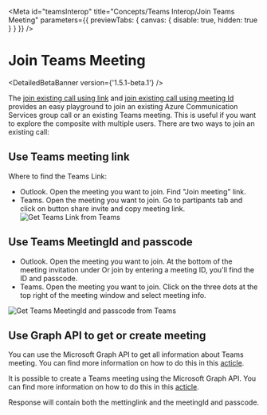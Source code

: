 
<Meta
  id="teamsInterop"
  title="Concepts/Teams Interop/Join Teams Meeting"
  parameters={{ previewTabs: { canvas: { disable: true, hidden: true } } }}
/>

# Join Teams Meeting

<DetailedBetaBanner version={'1.5.1-beta.1'} />

The [join existing call using link](./?path=/story/composites-call-with-chat-jointeamsmeeting--join-teams-meeting) and
[join existing call using meeting Id](./?path=/story/composites-call-with-chat-join-with-meeting-id--join-with-meeting-id) provides an easy
playground to join an existing Azure Communication Services group call or an existing Teams meeting. This is
useful if you want to explore the composite with multiple users. There are two ways to join an existing call:

## Use Teams meeting link

Where to find the Teams Link:

- Outlook. Open the meeting you want to join. Find "Join meeting" link.
- Teams. Open the meeting you want to join. Go to partipants tab and click on button share invite and copy meeting link.
  <img src="images/teams-get-meeting-link.png" alt="Get Teams Link from Teams" />

## Use Teams MeetingId and passcode

- Outlook. Open the meeting you want to join. At the bottom of the meeting invitation under Or join by entering a meeting ID, you'll find the ID and passcode.
- Teams. Open the meeting you want to join. Click on the three dots at the top right of the meeting window and select meeting info.

<img src="images/teams-get-meetingid-and-passcode.png" alt="Get Teams MeetingId and passcode from Teams" />

## Use Graph API to get or create meeting

You can use the Microsoft Graph API to get all information about Teams meeting. You can find more information on how to do this in this [acticle](https://learn.microsoft.com/en-us/graph/api/onlinemeeting-get?view=graph-rest-1.0&tabs=http).

It is possible to create a Teams meeting using the Microsoft Graph API. You can find more information on how to do this in this [acticle](https://learn.microsoft.com/en-us/graph/api/application-post-onlinemeetings?view=graph-rest-1.0&tabs=http).

Response will contain both the mettinglink and the meetingId and passcode.

<Source code={createTeamsMeetingResponseText} />
